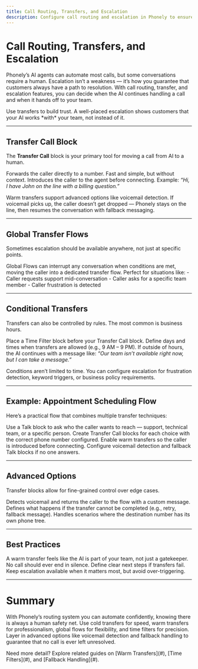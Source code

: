 ```yaml
---
title: Call Routing, Transfers, and Escalation
description: Configure call routing and escalation in Phonely to ensure smooth customer experiences, reliable handoffs, and professional fallbacks.
---
```


# Call Routing, Transfers, and Escalation

Phonely’s AI agents can automate most calls, but some conversations require a human. Escalation isn’t a weakness — it’s how you guarantee that customers always have a path to resolution. With call routing, transfer, and escalation features, you can decide when the AI continues handling a call and when it hands off to your team.

<Callout type="info">
Use transfers to build trust. A well-placed escalation shows customers that your AI works *with* your team, not instead of it.
</Callout>

---

## Transfer Call Block

The **Transfer Call** block is your primary tool for moving a call from AI to a human.

<Cards>
  <Card title="Cold Transfer">
    Forwards the caller directly to a number. Fast and simple, but without context.
  </Card>
  <Card title="Warm Transfer">
    Introduces the caller to the agent before connecting. Example: <i>“Hi, I have John on the line with a billing question.”</i>
  </Card>
</Cards>

Warm transfers support advanced options like voicemail detection. If voicemail picks up, the caller doesn’t get dropped — Phonely stays on the line, then resumes the conversation with fallback messaging.

---

## Global Transfer Flows

Sometimes escalation should be available anywhere, not just at specific points.

<Accordion>
  <AccordionItem title="What are Global Flows?">
    Global Flows can interrupt any conversation when conditions are met, moving the caller into a dedicated transfer flow.
  </AccordionItem>
  <AccordionItem title="When to use them">
    Perfect for situations like:
    - Caller requests support mid-conversation
    - Caller asks for a specific team member
    - Caller frustration is detected
  </AccordionItem>
</Accordion>

---

## Conditional Transfers

Transfers can also be controlled by rules. The most common is business hours.

<Steps>
  <Step title="Add a Time Filter">
    Place a Time Filter block before your Transfer Call block.
  </Step>
  <Step title="Set business hours">
    Define days and times when transfers are allowed (e.g., 9 AM – 9 PM).
  </Step>
  <Step title="Define fallback">
    If outside of hours, the AI continues with a message like: <i>“Our team isn’t available right now, but I can take a message.”</i>
  </Step>
</Steps>

Conditions aren’t limited to time. You can configure escalation for frustration detection, keyword triggers, or business policy requirements.

---

## Example: Appointment Scheduling Flow

Here’s a practical flow that combines multiple transfer techniques:

<Tabs>
  <Tab title="Step 1: Confirm intent">
    Use a Talk block to ask who the caller wants to reach — support, technical team, or a specific person.
  </Tab>
  <Tab title="Step 2: Route options">
    Create Transfer Call blocks for each choice with the correct phone number configured.
  </Tab>
  <Tab title="Step 3: Add professionalism">
    Enable warm transfers so the caller is introduced before connecting.
  </Tab>
  <Tab title="Step 4: Plan for failures">
    Configure voicemail detection and fallback Talk blocks if no one answers.
  </Tab>
</Tabs>

---

## Advanced Options

Transfer blocks allow for fine-grained control over edge cases.

<Properties>
  <Property name="voicemail_detection" type="boolean">
    Detects voicemail and returns the caller to the flow with a custom message.
  </Property>
  <Property name="transfer_failures" type="handler">
    Defines what happens if the transfer cannot be completed (e.g., retry, fallback message).
  </Property>
  <Property name="ivr_detection" type="boolean">
    Handles scenarios where the destination number has its own phone tree.
  </Property>
</Properties>

---

## Best Practices

<Accordion>
  <AccordionItem title="Think of escalation as part of the experience">
    A warm transfer feels like the AI is part of your team, not just a gatekeeper.
  </AccordionItem>
  <AccordionItem title="Always configure fallbacks">
    No call should ever end in silence. Define clear next steps if transfers fail.
  </AccordionItem>
  <AccordionItem title="Use Global Flows strategically">
    Keep escalation available when it matters most, but avoid over-triggering.
  </AccordionItem>
</Accordion>

---

# Summary

With Phonely’s routing system you can automate confidently, knowing there is always a human safety net. Use cold transfers for speed, warm transfers for professionalism, global flows for flexibility, and time filters for precision. Layer in advanced options like voicemail detection and fallback handling to guarantee that no call is ever left unresolved.

<Callout>
Need more detail? Explore related guides on [Warm Transfers](#), [Time Filters](#), and [Fallback Handling](#).
</Callout>